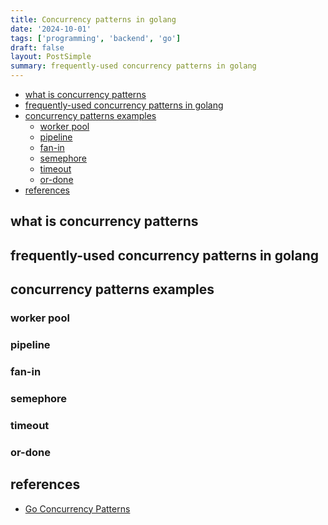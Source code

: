 ```yaml
---
title: Concurrency patterns in golang
date: '2024-10-01'
tags: ['programming', 'backend', 'go']
draft: false
layout: PostSimple
summary: frequently-used concurrency patterns in golang
---
```


- [what is concurrency patterns](#what-is-concurrency-patterns)
- [frequently-used concurrency patterns in golang](#frequently-used-concurrency-patterns-in-golang)
- [concurrency patterns examples](#concurrency-patterns-examples)
  - [worker pool](#worker-pool)
  - [pipeline](#pipeline)
  - [fan-in](#fan-in)
  - [semephore](#semephore)
  - [timeout](#timeout)
  - [or-done](#or-done)
- [references](#references)

## what is concurrency patterns

## frequently-used concurrency patterns in golang

## concurrency patterns examples

### worker pool

### pipeline

### fan-in

### semephore

### timeout

### or-done

## references

- [Go Concurrency Patterns](https://go.dev/talks/2012/concurrency.slide#1)
